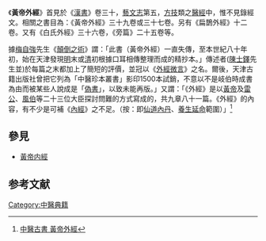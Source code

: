 {{refimprove|time=2014-05-24T08:18:05+00:00}}
《'''黃帝外經'''》首見於《[[漢書|漢書]]》卷三十，[[藝文志|藝文志]]第五，[[方术|方技]]類之[[醫經|醫經]]中，惟不見錄經文。相關之書目為：《黃帝外經》三十九卷或三十七卷。另有《扁鵲外經》十二卷。又有《白氏外經》三十六卷，《旁篇》二十五卷等。

據[[梅自強|梅自強]]先生《[[顛倒之術|顛倒之術]]》謂：「此書（黃帝外經）一直失傳，至本世紀八十年初，始在天津發現[[明朝|明]]末或[[清|清]]初根據口耳相傳整理而成的精抄本。」傳述者([[陳士鐸|陳士鐸]]先生並)於每篇之末都加上了簡短的評價，並冠以《[[外經微言|外經微言]]》之名。爾後，天津古籍出版社曾把它列為「中醫珍本叢書」影印1500本試銷，不意以不是岐伯時成書為由而被某些人說成是「[[偽書|偽書]]」，以致未能再版。」又謂：「《外經》是以[[黃帝|黃帝]]及[[雷公|雷公]]、[[風伯|風伯]]等二十三位大臣探討問難的方式寫成的，共九章八十一篇。《外經》的內容，有不少是可補《[[內經|內經]]》之不足。（按：即[[仙道|仙道]][[內丹|內丹]]、[[養生|養生]][[延年益寿|延命]]範圍）」<ref>[http://www.theqi.com/cmed/oldbook/book133 中醫古書 黃帝外經]</ref>

==參見==
* [[黃帝内經|黃帝内經]]

==参考文献==
<div class="references-small">
<references />
</div>

[[Category:中醫典籍|Category:中醫典籍]]